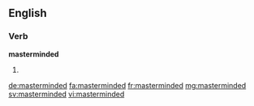 ==English==

===Verb===
'''masterminded'''

# {{past of|mastermind}}

[[de:masterminded]]
[[fa:masterminded]]
[[fr:masterminded]]
[[mg:masterminded]]
[[sv:masterminded]]
[[vi:masterminded]]